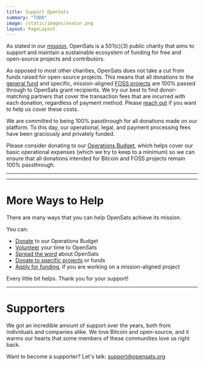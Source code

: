 ```yaml
---
title: Support OpenSats
summary: "TODO"
image: /static/images/avatar.png
layout: PageLayout
---
```


As stated in our [mission](/mission), OpenSats is a
501(c)(3) public charity that aims to support and maintain a sustainable
ecosystem of funding for free and open-source projects and contributors.

As opposed to most other charities, OpenSats does not take a cut from funds
raised for open-source projects. This means that all donations to the [general
fund](/projects/general_fund) and specific, mission-aligned
[FOSS projects](/projects) are 100% passed through to
OpenSats grant recipients. We try our best to find donor-matching partners that
cover the transaction fees that are incurred with each donation, regardless of
payment method. Please [reach out](mailto:support@opensats.org) if you want to
help us cover these costs.

We are committed to being 100% passthrough for all donations made on our
platform. To this day, our operational, legal, and payment processing fees have
been graciously and privately funded.

Please consider donating to our [Operations
Budget](/projects/opensats_operations_budget), which helps cover our basic
operational expenses (which we try to keep to a minimum) so we can ensure that
all donations intended for Bitcoin and FOSS projects remain 100% passthrough.

---

<center>
  <DonateToOperationsButton />
</center>

---

# More Ways to Help

There are many ways that you can help OpenSats achieve its mission.

You can:

- [Donate] to our Operations Budget
- [Volunteer] your time to OpenSats
- [Spread the word] about OpenSats
- [Donate to specific projects](/projects) or funds
- [Apply for funding](/apply), if you are working on a mission-aligned project

Every little bit helps. Thank you for your support!

[Donate]: /projects/opensats_operations_budget
[Volunteer]: mailto:volunteer@opensats.org
[Spread the word]: http://njump.me/npub10pensatlcfwktnvjjw2dtem38n6rvw8g6fv73h84cuacxn4c28eqyfn34f

---

# Supporters

We got an incredible amount of support over the years, both from individuals and
companies alike. We love Bitcoin and open-source, and it warms our hearts that
some members of these communities love us right back.

<Credits />

Want to become a supporter? Let's talk:
support@opensats.org

